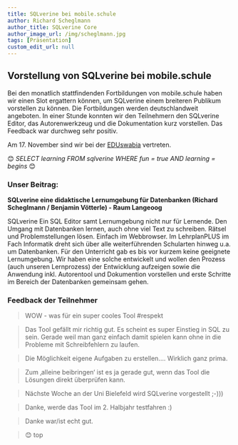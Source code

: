 ```yaml
---
title: SQLverine bei mobile.schule
author: Richard Scheglmann
author_title: SQLverine Core
author_image_url: /img/scheglmann.jpg
tags: [Präsentation]
custom_edit_url: null
---
```

## Vorstellung von SQLverine bei mobile.schule

Bei den monatlich stattfindenden Fortbildungen von mobile.schule haben wir einen Slot ergattern können, um SQLverine einem breiteren Publikum vorstellen zu können. Die Fortbildungen werden deutschlandweit angeboten. In einer Stunde konnten wir den Teilnehmern den SQLverine Editor, das Autorenwerkzeug und die Dokumentation kurz vorstellen. Das Feedback war durchweg sehr positiv.

Am 17. November sind wir bei der [EDUswabia](https://eduswabia.wordpress.com/) vertreten. 

😊 *SELECT learning FROM sqlverine WHERE fun = true AND  learning = begins* 😊

<!--truncate-->

### Unser Beitrag:

**SQLverine eine didaktische Lernumgebung für Datenbanken (Richard Scheglmann / Benjamin Vötterle) - Raum Langeoog**

SQLverine Ein SQL Editor samt Lernumgebung nicht nur für Lernende. Den Umgang mit Datenbanken lernen, auch ohne viel Text zu schreiben. Rätsel und Problemstellungen lösen. Einfach im Webbrowser. Im LehrplanPLUS im Fach Informatik dreht sich über alle weiterführenden Schularten hinweg u.a. um Datenbanken. Für den Unterricht gab es bis vor kurzem keine geeignete Lernumgebung. Wir haben eine solche entwickelt und wollen den Prozess (auch unseren Lernprozess) der Entwicklung aufzeigen sowie die Anwendung inkl. Autorentool und Dokumention vorstellen und erste Schritte im Bereich der Datenbanken gemeinsam gehen.


### Feedback der Teilnehmer

> WOW - was für ein super cooles Tool #respekt

> Das Tool gefällt mir richtig gut. Es scheint es super Einstieg in SQL zu sein. Gerade weil man ganz einfach damit spielen kann ohne in die Probleme mit Schreibfehlern zu laufen.

> Die Möglichkeit eigene Aufgaben zu erstellen…. Wirklich ganz prima.

> Zum ‚alleine beibringen‘ ist es ja gerade gut, wenn das Tool die Lösungen direkt überprüfen kann.

> Nächste Woche an der Uni Bielefeld wird SQLverine vorgestellt ;-)))

> Danke, werde das Tool im 2. Halbjahr testfahren :)

> Danke war/ist echt gut.

> 😊 top
